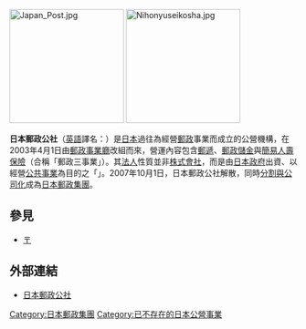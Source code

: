 {{japanese|japanese=日本郵政公社|kana=にっぽんゆうせいこうしゃ|romaji=Nippon Yūsei Kōsha}}
[[File:Japan_Post.jpg|200px]]
[[File:Nihonyuseikosha.jpg|200px]]

'''日本郵政公社'''（[[英語|英語]]譯名：''{{lang|en|Japan Post}}''）是[[日本|日本]]過往為經營[[郵政|郵政]]事業而成立的公營機構，在2003年4月1日由[[郵政事業廳|郵政事業廳]]改組而來，營運內容包含[[郵遞|郵遞]]、[[郵政儲金|郵政儲金]]與[[簡易人壽保險|簡易人壽保險]]（合稱「郵政三事業」）。其[[法人|法人]]性質並非[[株式會社|株式會社]]，而是由[[日本政府|日本政府]]出資、以經營[[公共事業|公共事業]]為目的之「{{link-ja|公共企業體|公共企業体}}」。2007年10月1日，日本郵政公社解散，同時[[日本郵政民營化|分割與公司化]]成為[[日本郵政|日本郵政集團]]。

==參見==
*[[〒|〒]]

==外部連結==
*[https://web.archive.org/web/20070630094010/http://www.japanpost.jp/ 日本郵政公社]

{{日本郵政}}

[[Category:日本郵政集團|Category:日本郵政集團]]
[[Category:已不存在的日本公營事業|Category:已不存在的日本公營事業]]